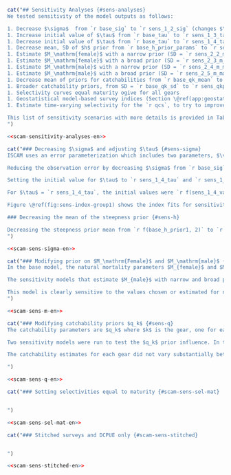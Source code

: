 ```r
cat("## Sensitivity Analyses {#sens-analyses}
We tested sensitivity of the model outputs as follows:

1. Decrease $\sigma$  from `r base_sig` to `r sens_1_2_sig` (changes $\vartheta^2$ and $\rho$) and estimate $\vartheta^2$
1. Increase initial value of $\tau$ from `r base_tau` to `r sens_1_3_tau` (changes $\vartheta^2$ and $\rho$) and estimate $\vartheta^2$
1. Decrease initial value of $\tau$ from `r base_tau` to `r sens_1_4_tau` (changes $\vartheta^2$ and $\rho$) and estimate $\vartheta^2$
1. Decrease mean, SD of $h$ prior from `r base_h_prior_params` to `r sens_1_5_h_prior_params`
1. Estimate $M_\mathrm{female}$ with a narrow prior (SD = `r sens_2_2_m_female$p2`)
1. Estimate $M_\mathrm{female}$ with a broad prior (SD = `r sens_2_3_m_female$p2`)
1. Estimate $M_\mathrm{male}$ with a narrow prior (SD = `r sens_2_4_m_male$p2`)
1. Estimate $M_\mathrm{male}$ with a broad prior (SD = `r sens_2_5_m_male$p2`)
1. Decrease mean of priors for catchabilities from `r base_qk_mean` to `r sens_qk_mean` ($q_k$ for all gears $k$)
1. Broader catchability priors, from SD = `r base_qk_sd` to `r sens_qkp_sd` ($q_k$ for all gears $k$)
1. Selectivity curves equal maturity ogive for all gears
1. Geostatistical model-based survey indices (Section \@ref(app:geostat))
1. Estimate time-varying selectivity for the `r qcs`, to try to improve the survey index fit

This list of sensitivity scenarios with more details is provided in Table \@ref(tab:sens-param-settings-table). Base model parameter settings are provided in Table \@ref(tab:param-settings-table). All sensitivity models were run using MCMC with a chain length of `r f(mcmc_chain_length)`, a sample frequency of `r f(mcmc_sample_freq)`, giving `r f(mcmc_num_samples)` samples, which were then burned in by `r f(mcmc_burn_in)` giving a total of `r f(mcmc_actual_samples)` samples retained for inference.
")
```

```r
<<scam-sensitivity-analyses-en>>
```

```r
cat("### Decreasing $\sigma$ and adjusting $\tau$ {#sens-sigma}
ISCAM uses an error parameterization which includes two parameters, $\vartheta^2$ and $\rho$. They represent the total variance and the proportion of total variance associated with observation errors, respectively [@iscam]. Observation error SD ($\sigma$) and process error SD ($\tau$) cannot be estimated directly, instead there is a calculation done to translate those values to and from $\vartheta^2$ and $\rho$ (Appendix \@ref(app:model-desc), Eq. \@ref(eq:df17)). The values of $\sigma$ and $\tau$ were fixed in the base model [@grandin2017] at `r base_sig` and `r base_tau` respectively. By calculation, $\vartheta^2$ and $\rho$ were fixed at `r f(base_vartheta$init, 2)` and `r f(base_rho$init, 4)`.

Reducing the observation error by decreasing $\sigma$ from `r base_sig` to `r sens_1_2_sig` and estimating $\vartheta^2$ increased the initial value of $\vartheta^2$ from `r f(base_vartheta$init, 2)` to `r f(sens_1_2_vartheta$init, 2)` while approximately halving $\rho$ from `r f(base_rho$init, 3)` to `r f(sens_1_2_rho$init, 3)`. The median and 95% CI of the posterior for $\vartheta^2$ was `r sens_1_2_vartheta$est`. There was little effect on the absolute biomass trajectory (Figure \@ref(fig:fig-sens-variance)), but the estimate of $B_0$ was increased from `r base_sbo[1]` to `r svals[[1]][[2]]$sbo[1]` t (Figure \@ref(fig:fig-sens-variance)). The increase in the $B_0$ estimate caused a scaling downward of the relative biomass trajectory (Figure \@ref(fig:fig-sens-variance-rel)). There were no substantial changes to the index fits, age fits, or selectivities. The posterior for $\vartheta^2$ was affected more by the prior for this model than for the base model (Figure \@ref(fig:fig-sens-variance-prior-post), compare to base model Figure \@ref(fig:fig-base-priors-posts)) .

Setting the initial value for $\tau$ to `r sens_1_4_tau` and `r sens_1_3_tau`, had little effect on absolute biomass. For $\tau$ set to `r sens_1_3_tau`, the initial value of $\vartheta^2$ was `r f(sens_1_3_vartheta$init, 2)`, and the value of $\rho$ was `r sens_1_3_rho$init` (Appendix \@ref(app:model-desc), Eq. \@ref(eq:df17)).

For $\tau$ = `r sens_1_4_tau`, the initial values were `r f(sens_1_4_vartheta$init, 2)` and `r f(sens_1_4_rho$init, 4)` for $\vartheta$ and $\rho$, respectively. The estimates for $\vartheta^2$ were `r sens_1_4_vartheta$est` and `r sens_1_4_vartheta$est` for sensitivity models with $\tau$ set to `r sens_1_4_tau` and `r sens_1_3_tau` respectively. The estimates of $B_0$ were increased for both values of $\tau$ when compared to the base model, which resulted in scaling down of the relative biomass trajectory with respect to the base model (Figure \@ref(fig:fig-sens-variance-rel)).

Figure \@ref(fig:sens-index-group1) shows the index fits for sensitivity group 1. Estimating the error parameters causes some fluctuations to the index fits for the `r qcs` from rouhgly 2011 onwards, but leaves the other indices fitting very similarly between the models.

### Decreasing the mean of the steepness prior {#sens-h}

Decreasing the steepness prior mean from `r f(base_h_prior1, 2)` to `r f(sens_1_5_h_prior1, 2)` and changing the prior SD from `r f(base_h_prior2, 2)` to `r f(sens_1_5_h_prior2, 2)` produced little change in both absolute biomass and $B_0$ (Figure \@ref(fig:fig-sens-variance)), despite having a different posterior (Figure \@ref(fig:sens-steepness-prior), compare to base model Figure \@ref(fig:fig-base-priors-posts)). The prior for $h$ is very influential on the posterior, but varying the $h$ prior in this way did not have much effect on the absolute or relative biomass (Figure \@ref(fig:fig-sens-variance-rel)).
")
```

```r
<<scam-sens-sigma-en>>
```

```r
cat("### Modifying prior on $M_\mathrm{Female}$ and $M_\mathrm{male}$ {#sens-m}
In the base model, the natural mortality parameters $M_{female}$ and $M_{male}$ are fixed to `r f(exp(base_m_female$init), 2)` and `r f(exp(base_m_male$init), 2)` respectively. Four sensitivity models were run, to estimate each $M$ parameter with broad and narrow prior SDs. Figure \@ref(fig:fig-sens-m) shows the absolute biomass trajectories for these models. The relative spawning biomass trajectories are shown in Figure \@ref(fig:fig-sens-m-rel). Estimating $M_{female}$ with narrow and broad priors produced estimates for $M_{female}$ of `r sens_2_2_m_female$est` and `r sens_2_3_m_female$est` respectively. $M_{male}$ remained fixed for those models, at `r f(exp(base_m_male$init), 2)`. 

The sensitivity models that estimate $M_{male}$ with narrow and broad priors produced estimates of `r sens_2_5_m_male$est` and `r sens_2_5_m_male$est` respectively. The narrow prior model was actually not as narrow as the female model that used a naroow prior due to lack of model convergence for too low a prior SD. The female model used an initial value of SD = `r f(sens_2_2_m_female$p2, 2)` and the male model used `r f(sens_2_4_m_male$p2, 2)`.

This model is clearly sensitive to the values chosen or estimated for natural mortality. The base model uses fixed values as used by several nearby juristictions [@goa2017; @goa2019; @bering2019; @goa2020; @goa2021].
")
```

<!-- $B_0$ estimate as well. $M_{male}$ was estimated as `r sens_2_4_m_male$est` and `r sens_2_5_m_male` for the narrow and broad priors respectively. The estimate of male natural mortality with the broad prior is too low for this species. Fixed values in other assessments are 0.2 for females and 0.35 for males [@goa2021, @spies2019, @grandin2017]. The fishing mortality for the two sensitivities to the $M_{male}$ parameter is inflated (\@ref(fig:fig-sens-m-f)). This is an attempt by the model to equalize total mortality $Z = M + F$ to account for the reduction in $M$, so that it can fit the survey indices. -->


```r
<<scam-sens-m-en>>
```

```r
cat("### Modifying catchability priors $q_k$ {#sens-q}
The catchability parameters are $q_k$ where $k$ is the gear, one for each trawl fleet and survey index (`r paste(base_model$dat$gear_names, collapse = ', ')`). These parameters have a prior mean and SD. In the base model those are `r base_qk_mean` and `r base_qk_sd`, respectively.

Two sensitivity models were run to test the $q_k$ prior influence. In the first, the means for all gears were increased from `r base_qk_mean` to `r sens_qk_mean`, and the SD remained at `r sens_qk_sd`. In the second, the prior was broadened by setting the SD for all the gears to `r sens_qkp_sd`. The means for that model remained at `r sens_qkp_mean`.

The catchability estimates for each gear did not vary substantially between models (Figure \@ref(fig:fig-sens-q-q)).

")
```

```r
<<scam-sens-q-en>>
```

```r
cat("### Setting selectivities equal to maturity {#scam-sens-sel-mat}


")
```

```r
<<scam-sens-sel-mat-en>>
```

```r
cat("### Stitched surveys and DCPUE only {#scam-sens-stitched}


")
```

```r
<<scam-sens-stitched-en>>
```
